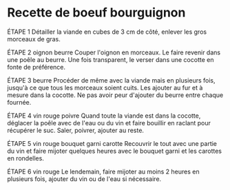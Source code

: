# Recette de boeuf bourguignon

ÉTAPE 1
Détailler la viande en cubes de 3 cm de côté, enlever les gros morceaux de gras.

ÉTAPE 2
oignon
beurre
Couper l'oignon en morceaux. Le faire revenir dans une poêle au beurre. Une fois transparent, le verser dans une cocotte en fonte de préférence.

ÉTAPE 3
beurre
Procéder de même avec la viande mais en plusieurs fois, jusqu'à ce que tous les morceaux soient cuits. Les ajouter au fur et à mesure dans la cocotte. Ne pas avoir peur d'ajouter du beurre entre chaque fournée.

ÉTAPE 4
vin rouge
poivre
Quand toute la viande est dans la cocotte, déglacer la poêle avec de l'eau ou du vin et faire bouillir en raclant pour récupérer le suc. Saler, poivrer, ajouter au reste.

ÉTAPE 5
vin rouge
bouquet garni
carotte
Recouvrir le tout avec une partie du vin et faire mijoter quelques heures avec le bouquet garni et les carottes en rondelles.

ÉTAPE 6
vin rouge
Le lendemain, faire mijoter au moins 2 heures en plusieurs fois, ajouter du vin ou de l'eau si nécessaire.